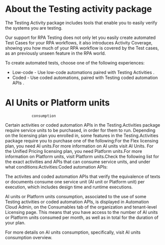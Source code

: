 ﻿# About the Testing activity package

The Testing Activity package includes tools that enable you to easily verify the systems you are testing.

Our support for RPA Testing does not only let you easily create automated Test Cases for your RPA workflows, it also introduces Activity Coverage, showing you how much of your RPA workflow is covered by the Test cases, as an previously unseen feature in the RPA world.

To create automated tests, choose one of the following experiences:

* Low-code - Use low-code automations paired with Testing Activities .
* Coded - Use coded automations, paired with Testing
                    coded automation APIs .

# AI Units or Platform units
                consumption

Certain activities or coded automation APIs in the Testing.Activities package require
                service units to be purchased, in order for them to run. Depending on the licensing
                plan you enrolled in, some features in the Testing.Activities package require you to
                purchase one of the following:For the Flex licensing plan,
                        you need AI units.For more information on AI units visit AI Units. For the Unified Pricing
                        licensing plan, you need Platform units.For more information on Platform
                            units, visit Platform units.Check the following list for the exact activities and APIs that can consume
                service units, and under what conditions:Activities:Coded automation APIs:

The activites and coded automation APIs that verify the equivalence of texts or
                documents consume one service unit (AI unit or Platform unit) per execution, which
                includes design time and runtime executions.

AI units or Platform units consumption, associated to the use of some Testing
                activities or coded automation APIs, is displayed in Automation Cloud Admin, on the
                    Consumables tab of the organization and tenant-level Licensing
                page. This means that you have access to the number of AI units or Platform units
                consumed per month, as well as in total for the duration of your plan.

For more details on AI units consumption, specifically, visit AI units consumption overview.
